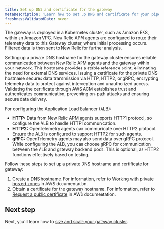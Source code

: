```yaml
---
title: Set up DNS and certificate for the gateway
metaDescription: 'Learn how to set up DNS and certificate for your pipeline gateway.'
freshnessValidatedDate: never
---
```


The gateway is deployed in a Kubernetes cluster, such as Amazon EKS, within an Amazon VPC. New Relic APM agents are configured to route their telemetry data to this Gateway cluster, where initial processing occurs. Filtered data is then sent to New Relic for further analysis.

Setting up a private DNS hostname for the gateway cluster ensures reliable communication between New Relic APM agents and the gateway within your network. This hostname provides a stable reference point, eliminating the need for external DNS services. Issuing a certificate for the private DNS hostname secures data transmission via HTTP, HTTP2, or gRPC, encrypting telemetry data to protect against interception and unauthorized access. Validating the certificate through AWS ACM establishes trust and authenticates communication, preventing on-path attacks and ensuring secure data delivery.

For configuring the Application Load Balancer (ALB):
- **HTTP:** Data from New Relic APM agents supports HTTP1 protocol, so configure the ALB to handle HTTP1 communication.
- **HTTP2:** OpenTelemetry agents can communicate over HTTP2 protocol. Ensure the ALB is configured to support HTTP2 for such agents.
- **gRPC:** OpenTelemetry agents may also send data over gRPC protocol. While configuring the ALB, you can choose gRPC for communication between the ALB and gateway backend pods. This is optional, as HTTP2 functions effectively based on testing.

Follow these steps to set up a private DNS hostname and certificate for gateway:
1. Create a DNS hostname. For information, refer to [Working with private hosted zones](https://docs.aws.amazon.com/Route53/latest/DeveloperGuide/hosted-zones-private.html) in AWS documentation.
2. Obtain a certificate for the gateway hostname. For information, refer to [Request a public certificate](https://docs.aws.amazon.com/acm/latest/userguide/acm-public-certificates.html) in AWS documentation.

## Next step
Next, you'll learn how to [size and scale your gateway cluster](/docs/new-relic-control/pipeline-control/sizing-and-scaling).